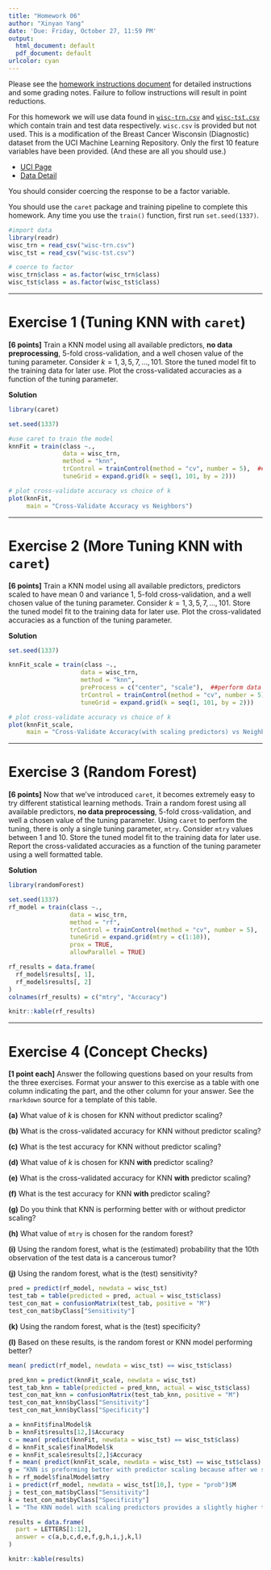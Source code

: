 ---
title: "Homework 06"
author: "Xinyan Yang"
date: 'Due: Friday, October 27, 11:59 PM'
output:
  html_document: default
  pdf_document: default
urlcolor: cyan
---

Please see the [homework instructions document](https://daviddalpiaz.github.io/stat430fa17/homework_policy.html) for detailed instructions and some grading notes. Failure to follow instructions will result in point reductions.


For this homework we will use data found in [`wisc-trn.csv`](wisc-trn.csv) and [`wisc-tst.csv`](wisc-tst.csv) which contain train and test data respectively. `wisc.csv` is provided but not used. This is a modification of the Breast Cancer Wisconsin (Diagnostic) dataset from the UCI Machine Learning Repository. Only the first 10 feature variables have been provided. (And these are all you should use.)

- [UCI Page](https://archive.ics.uci.edu/ml/datasets/Breast+Cancer+Wisconsin+(Diagnostic))
- [Data Detail](https://archive.ics.uci.edu/ml/machine-learning-databases/breast-cancer-wisconsin/wdbc.names)

You should consider coercing the response to be a factor variable. 

You should use the `caret` package and training pipeline to complete this homework. Any time you use the `train()` function, first run `set.seed(1337)`.

```{r, message=FALSE, warning=FALSE}
#import data
library(readr)
wisc_trn = read_csv("wisc-trn.csv")
wisc_tst = read_csv("wisc-tst.csv")
```

```{r}
# coerce to factor
wisc_trn$class = as.factor(wisc_trn$class)
wisc_tst$class = as.factor(wisc_tst$class)
```

***

# Exercise 1 (Tuning KNN with `caret`)

**[6 points]** Train a KNN model using all available predictors, **no data preprocessing**, 5-fold cross-validation, and a well chosen value of the tuning parameter. Consider $k = 1, 3, 5, 7, \ldots, 101$. Store the tuned model fit to the training data for later use. Plot the cross-validated accuracies as a function of the tuning parameter.

**Solution**

```{r, message=FALSE, warning=FALSE}
library(caret)
```

```{r}
set.seed(1337)

#use caret to train the model
knnFit = train(class ~.,             
               data = wisc_trn,
               method = "knn",
               trControl = trainControl(method = "cv", number = 5),  ##cross-validation
               tuneGrid = expand.grid(k = seq(1, 101, by = 2)))
```

```{r}
# plot cross-validate accuracy vs choice of k
plot(knnFit,
     main = "Cross-Validate Accuracy vs Neighbors")
```


***

# Exercise 2 (More Tuning KNN with `caret`)

**[6 points]** Train a KNN model using all available predictors, predictors scaled to have mean 0 and variance 1, 5-fold cross-validation, and a well chosen value of the tuning parameter. Consider $k = 1, 3, 5, 7, \ldots, 101$. Store the tuned model fit to the training data for later use. Plot the cross-validated accuracies as a function of the tuning parameter.

**Solution**

```{r}
set.seed(1337)

knnFit_scale = train(class ~.,
                    data = wisc_trn,
                    method = "knn",
                    preProcess = c("center", "scale"),  ##perform data scaling
                    trControl = trainControl(method = "cv", number = 5),  ##cross-validation
                    tuneGrid = expand.grid(k = seq(1, 101, by = 2)))
```

```{r}
# plot cross-validate accuracy vs choice of k
plot(knnFit_scale,
     main = "Cross-Validate Accuracy(with scaling predictors) vs Neighbors")
```

***

# Exercise 3 (Random Forest)

**[6 points]** Now that we've introduced `caret`, it becomes extremely easy to try different statistical learning methods. Train a random forest using all available predictors, **no data preprocessing**, 5-fold cross-validation, and well a chosen value of the tuning parameter. Using `caret` to perform the tuning, there is only a single tuning parameter, `mtry`. Consider `mtry` values between 1 and 10. Store the tuned model fit to the training data for later use. Report the cross-validated accuracies as a function of the tuning parameter using a well formatted table.

**Solution**
```{r, message=FALSE, warning=FALSE}
library(randomForest)
```

```{r}
set.seed(1337)
rf_model = train(class ~.,
                 data = wisc_trn,
                 method = "rf",
                 trControl = trainControl(method = "cv", number = 5),
                 tuneGrid = expand.grid(mtry = c(1:10)),
                 prox = TRUE,
                 allowParallel = TRUE)
```

```{r}
rf_results = data.frame(
  rf_model$results[, 1],
  rf_model$results[, 2]
)
colnames(rf_results) = c("mtry", "Accuracy")

knitr::kable(rf_results)
```

***

# Exercise 4 (Concept Checks)

**[1 point each]** Answer the following questions based on your results from the three exercises. Format your answer to this exercise as a table with one column indicating the part, and the other column for your answer. See the `rmarkdown` source for a template of this table.

**(a)** What value of $k$ is chosen for KNN without predictor scaling?

**(b)** What is the cross-validated accuracy for KNN without predictor scaling?

**(c)** What is the test accuracy for KNN without predictor scaling?

**(d)** What value of $k$ is chosen for KNN **with** predictor scaling?

**(e)** What is the cross-validated accuracy for KNN **with** predictor scaling?

**(f)** What is the test accuracy for KNN **with** predictor scaling?

**(g)** Do you think that KNN is performing better with or without predictor scaling?

**(h)** What value of `mtry` is chosen for the random forest?

**(i)** Using the random forest, what is the (estimated) probability that the 10th observation of the test data is a cancerous tumor?

**(j)** Using the random forest, what is the (test) sensitivity?

```{r}
pred = predict(rf_model, newdata = wisc_tst)
test_tab = table(predicted = pred, actual = wisc_tst$class)
test_con_mat = confusionMatrix(test_tab, positive = "M")
test_con_mat$byClass["Sensitivity"]
```

**(k)** Using the random forest, what is the (test) specificity?

**(l)** Based on these results, is the random forest or KNN model performing better?

```{r}
mean( predict(rf_model, newdata = wisc_tst) == wisc_tst$class)
```
```{r}
pred_knn = predict(knnFit_scale, newdata = wisc_tst)
test_tab_knn = table(predicted = pred_knn, actual = wisc_tst$class)
test_con_mat_knn = confusionMatrix(test_tab_knn, positive = "M")
test_con_mat_knn$byClass["Sensitivity"]
test_con_mat_knn$byClass["Specificity"]
```


```{r}
a = knnFit$finalModel$k
b = knnFit$results[12,]$Accuracy
c = mean( predict(knnFit, newdata = wisc_tst) == wisc_tst$class)
d = knnFit_scale$finalModel$k
e = knnFit_scale$results[2,]$Accuracy
f = mean( predict(knnFit_scale, newdata = wisc_tst) == wisc_tst$class)
g = "KNN is preforming better with predictor scaling because after we scaling the data, both cross-validation accuracy and test accuracy improve."
h = rf_model$finalModel$mtry
i = predict(rf_model, newdata = wisc_tst[10,], type = "prob")$M
j = test_con_mat$byClass["Sensitivity"]
k = test_con_mat$byClass["Specificity"]
l = "The KNN model with scaling predictors provides a slightly higher test accuracy than random forest model. However, the sensitivity and specificity of random forest are higher than the KNN model. Therefore I think these two models perform nearly the same "

results = data.frame(
  part = LETTERS[1:12],
  answer = c(a,b,c,d,e,f,g,h,i,j,k,l)
)

knitr::kable(results)
```

